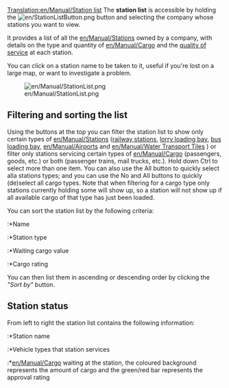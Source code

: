 [[Translation:en/Manual/Station list]]
The '''station list''' is accessible by holding the [[File:en/StationListButton.png]] button and selecting the company whose stations you want to view. 

It provides a list of all the [[en/Manual/Stations]] owned by a company, with details on the type and quantity of [[en/Manual/Cargo]] and the [[en/Manual/Game Mechanics/Main Page#station-rating|quality of service]] at each station.

You can click on a station name to be taken to it, useful if you're lost on a large map, or want to investigate a problem.

[[File:en/Manual/StationList.png]]

==Filtering and sorting the list==

Using the buttons at the top you can filter the station list to show only certain types of [[en/Manual/Stations]] ([[en/Manual/Railway station|railway stations]], [[en/Manual/Loading Bays#lorry-loading-bay|lorry loading bay]], [[en/Manual/Loading Bays#bus-loading-bay|bus loading bay]], [[en/Manual/Airports]] and [[en/Manual/Water Transport Tiles]] ) or filter only stations servicing certain types of [[en/Manual/Cargo]] (passengers, goods, etc.) or both (passenger trains, mail trucks, etc.). Hold down Ctrl to select more than one item. You can also use the All button to quickly select alla stations types; and you can use the No and All buttons to quickly (de)select all cargo types. Note that when filtering for a cargo type only stations currently holding some will show up, so a station will not show up if all available cargo of that type has just been loaded.

You can sort the station list by the following criteria:
:*Name
:*Station type
:*Waiting cargo value
:*Cargo rating

You can then list them in ascending or descending order by clicking the ''"Sort by"'' button.

==Station status==

From left to right the station list contains the following information:
:*Station name
:*Vehicle types that station services
:*[[en/Manual/Cargo]] waiting at the station, the coloured background represents the amount of cargo and the green/red bar represents the approval rating